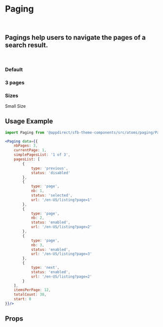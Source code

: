 
<Meta title="Atoms/Paging" component={Paging} />

# Paging
<br />

## Pagings help users to navigate the pages of a search result.
<br />

### Default
<Canvas>
    <Story name="Default">
        <Paging data={paginationMock} />
    </Story>
</Canvas>

### 3 pages
<Canvas>
    <Story name="3 pages">
        <Paging data={paginationShortMock} />
    </Story>
</Canvas>

### Sizes
<Canvas>
    <Story name="Sizes">
        <span>Small Size</span>
        <Paging data={paginationMock} size="small" />
    </Story>
</Canvas>

## Usage Example
```jsx
import Paging from '@appdirect/sfb-theme-components/src/atoms/paging/Paging';

<Paging data={{
    nbPages: 3,
    currentPage: 1,
    simplePagesList: '1 of 3',
    pagesList: [
        {
            type: 'previous',
            status: 'disabled'
        },
        {
            type: 'page',
            nb: 1,
            status: 'selected',
            url: '/en-US/listing?page=1'
        },
        {
            type: 'page',
            nb: 2,
            status: 'enabled',
            url: '/en-US/listing?page=2'
        },
        {
            type: 'page',
            nb: 3,
            status: 'enabled',
            url: '/en-US/listing?page=3'
        },
        {
            type: 'next',
            status: 'enabled',
            url: '/en-US/listing?page=2'
        }
    ],
    itemsPerPage: 12,
    totalCount: 30,
    start: 0
}}/>
```

## Props
<ArgsTable of={Paging} />
